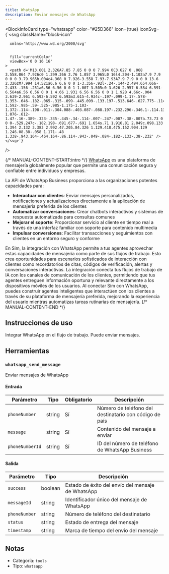 ```yaml
---
title: WhatsApp
description: Enviar mensajes de WhatsApp
---
```



<BlockInfoCard 
  type="whatsapp"
  color="#25D366"
  icon={true}
  iconSvg={`<svg className="block-icon"
      
      xmlns='http://www.w3.org/2000/svg'
      
      
      fill='currentColor'
      viewBox='0 0 16 16'
    >
      <path d='M13.601 2.326A7.85 7.85 0 0 0 7.994 0C3.627 0 .068 3.558.064 7.926c0 1.399.366 2.76 1.057 3.965L0 16l4.204-1.102a7.9 7.9 0 0 0 3.79.965h.004c4.368 0 7.926-3.558 7.93-7.93A7.9 7.9 0 0 0 13.6 2.326zM7.994 14.521a6.6 6.6 0 0 1-3.356-.92l-.24-.144-2.494.654.666-2.433-.156-.251a6.56 6.56 0 0 1-1.007-3.505c0-3.626 2.957-6.584 6.591-6.584a6.56 6.56 0 0 1 4.66 1.931 6.56 6.56 0 0 1 1.928 4.66c-.004 3.639-2.961 6.592-6.592 6.592m3.615-4.934c-.197-.099-1.17-.578-1.353-.646-.182-.065-.315-.099-.445.099-.133.197-.513.646-.627.775-.114.133-.232.148-.43.05-.197-.1-.836-.308-1.592-.985-.59-.525-.985-1.175-1.103-1.372-.114-.198-.011-.304.088-.403.087-.088.197-.232.296-.346.1-.114.133-.198.198-.33.065-.134.034-.248-.015-.347-.05-.099-.445-1.076-.612-1.47-.16-.389-.323-.335-.445-.34-.114-.007-.247-.007-.38-.007a.73.73 0 0 0-.529.247c-.182.198-.691.677-.691 1.654s.71 1.916.81 2.049c.098.133 1.394 2.132 3.383 2.992.47.205.84.326 1.129.418.475.152.904.129 1.246.08.38-.058 1.171-.48 1.338-.943.164-.464.164-.86.114-.943-.049-.084-.182-.133-.38-.232' />
    </svg>`}
/>

{/* MANUAL-CONTENT-START:intro */}
[WhatsApp](https://www.whatsapp.com/) es una plataforma de mensajería globalmente popular que permite una comunicación segura y confiable entre individuos y empresas.

La API de WhatsApp Business proporciona a las organizaciones potentes capacidades para:

- **Interactuar con clientes**: Enviar mensajes personalizados, notificaciones y actualizaciones directamente a la aplicación de mensajería preferida de los clientes
- **Automatizar conversaciones**: Crear chatbots interactivos y sistemas de respuesta automatizada para consultas comunes
- **Mejorar el soporte**: Proporcionar servicio al cliente en tiempo real a través de una interfaz familiar con soporte para contenido multimedia
- **Impulsar conversiones**: Facilitar transacciones y seguimientos con clientes en un entorno seguro y conforme

En Sim, la integración con WhatsApp permite a tus agentes aprovechar estas capacidades de mensajería como parte de sus flujos de trabajo. Esto crea oportunidades para escenarios sofisticados de interacción con clientes como recordatorios de citas, códigos de verificación, alertas y conversaciones interactivas. La integración conecta tus flujos de trabajo de IA con los canales de comunicación de los clientes, permitiendo que tus agentes entreguen información oportuna y relevante directamente a los dispositivos móviles de los usuarios. Al conectar Sim con WhatsApp, puedes construir agentes inteligentes que interactúen con los clientes a través de su plataforma de mensajería preferida, mejorando la experiencia del usuario mientras automatizas tareas rutinarias de mensajería.
{/* MANUAL-CONTENT-END */}

## Instrucciones de uso

Integrar WhatsApp en el flujo de trabajo. Puede enviar mensajes.

## Herramientas

### `whatsapp_send_message`

Enviar mensajes de WhatsApp

#### Entrada

| Parámetro | Tipo | Obligatorio | Descripción |
| --------- | ---- | ---------- | ----------- |
| `phoneNumber` | string | Sí | Número de teléfono del destinatario con código de país |
| `message` | string | Sí | Contenido del mensaje a enviar |
| `phoneNumberId` | string | Sí | ID del número de teléfono de WhatsApp Business |

#### Salida

| Parámetro | Tipo | Descripción |
| --------- | ---- | ----------- |
| `success` | boolean | Estado de éxito del envío del mensaje de WhatsApp |
| `messageId` | string | Identificador único del mensaje de WhatsApp |
| `phoneNumber` | string | Número de teléfono del destinatario |
| `status` | string | Estado de entrega del mensaje |
| `timestamp` | string | Marca de tiempo del envío del mensaje |

## Notas

- Categoría: `tools`
- Tipo: `whatsapp`
